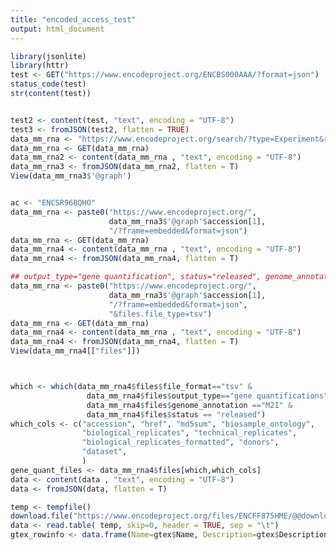```yaml
---
title: "encoded_access_test"
output: html_document
---
```



```r

library(jsonlite)
library(httr)
test <- GET("https://www.encodeproject.org/ENCBS000AAA/?format=json")
status_code(test)
str(content(test))


test2 <- content(test, "text", encoding = "UTF-8")
test3 <- fromJSON(test2, flatten = TRUE)
data_mm_rna <- "https://www.encodeproject.org/search/?type=Experiment&related_series.@type=ReferenceEpigenome&status=released&replicates.library.biosample.donor.organism.scientific_name=Mus+musculus&assay_title=polyA+plus+RNA-seq&frame=object&format=json&limit=all"
data_mm_rna <- GET(data_mm_rna)
data_mm_rna2 <- content(data_mm_rna , "text", encoding = "UTF-8")
data_mm_rna3 <- fromJSON(data_mm_rna2, flatten = T)
View(data_mm_rna3$'@graph')


ac <- "ENCSR968QHO"
data_mm_rna <- paste0("https://www.encodeproject.org/",
                      data_mm_rna3$'@graph'$accession[1],
                      "/?frame=embedded&format=json")
data_mm_rna <- GET(data_mm_rna)
data_mm_rna4 <- content(data_mm_rna , "text", encoding = "UTF-8")
data_mm_rna4 <- fromJSON(data_mm_rna4, flatten = T)

## output_type="gene quantification", status="released", genome_annotation="M21"
data_mm_rna <- paste0("https://www.encodeproject.org/",
                      data_mm_rna3$'@graph'$accession[1],
                      "/?frame=embedded&format=json",
                      "&files.file_type=tsv")
data_mm_rna <- GET(data_mm_rna)
data_mm_rna4 <- content(data_mm_rna , "text", encoding = "UTF-8")
data_mm_rna4 <- fromJSON(data_mm_rna4, flatten = T)
View(data_mm_rna4[["files"]])



which <- which(data_mm_rna4$files$file_format=="tsv" &
                 data_mm_rna4$files$output_type=="gene quantifications" &
                 data_mm_rna4$files$genome_annotation =="M21" &
                 data_mm_rna4$files$status == "released")
which_cols <- c("accession", "href", "md5sum", "biosample_ontology",
                "biological_replicates", "technical_replicates",
                "biological_replicates_formatted", "donors",
                "dataset",
                )
gene_quant_files <- data_mm_rna4$files[which,which_cols]
data <- content(data , "text", encoding = "UTF-8")
data <- fromJSON(data, flatten = T)

temp <- tempfile()
download.file("https://www.encodeproject.org/files/ENCFF875HME/@@download/ENCFF875HME.tsv",temp)
data <- read.table( temp, skip=0, header = TRUE, sep = "\t")
gtex_rowinfo <- data.frame(Name=gtex$Name, Description=gtex$Description)


```